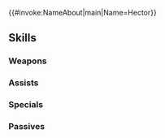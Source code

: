 {{#invoke:NameAbout|main|Name=Hector}}{{HeroPage Tabs}}
{{Hero Infobox
|Name=Hector
|Title=General of Ostia
|WeaponType=Green Axe
|Origin=Fire Emblem: The Blazing Blade
|Gender=Male
|MoveType=Armored
|actorEN=Patrick Seitz
|actorJP=鳥海浩輔
|artist=AKIRA
|releaseDate=February 2, 2017
|poolDate=February 2, 2017
|randomStartTime=2017-02-02T07:00:00Z
|poolRarities=5
|TagID=ヘクトル
|InternalID=54
|cv1=6
|cv2=100300
|description=Eliwood's friend and brother of the Marquess of Ostia. Prefers action to court formality. Appears in Fire Emblem: The Blazing Blade.
|Properties=specRate_201904,resplendent,muspell
|GrowthModifier=None
|resplendentArtist=伊藤未生
|resplendentStartTime=2020-05-10T07:00:00Z
|resplendentEndTime=2020-05-25T06:59:59Z
}}
{{Stats Page
|Lv1HP=24|Lv1ATK=10|Lv1SPD=5|Lv1DEF=11|Lv1RES=4
|GRHP=65|GRATK=60|GRSPD=45|GRDEF=60|GRRES=35
}}
==Skills==
===Weapons===
{{Weapons Table
|weapon1=Iron Axe
|weapon1Default=1
|weapon1Unlock=1
|weapon2=Steel Axe
|weapon2Default=3
|weapon2Unlock=2
|weapon3=Silver Axe
|weapon3Default=4
|weapon3Unlock=3
|weapon4=Armads
|weapon4Default=5
|weapon4Unlock=5
}}
===Assists===
{{Assists Table}}
===Specials===
{{Specials Table
|special1=Buckler
|special1Default=4
|special1Unlock=3
|special2=Pavise
|special2Unlock=4
}}
===Passives===
{{Passives Table
|passiveA1=Distant Counter
|passiveA1Unlock=5
|passiveC1=Spur Atk 1
|passiveC2=Spur Atk 2
|passiveC3=Goad Armor
|passiveC1Unlock=1
|passiveC2Unlock=2
|passiveC3Unlock=4
}}
{{Heroes Navbox}}